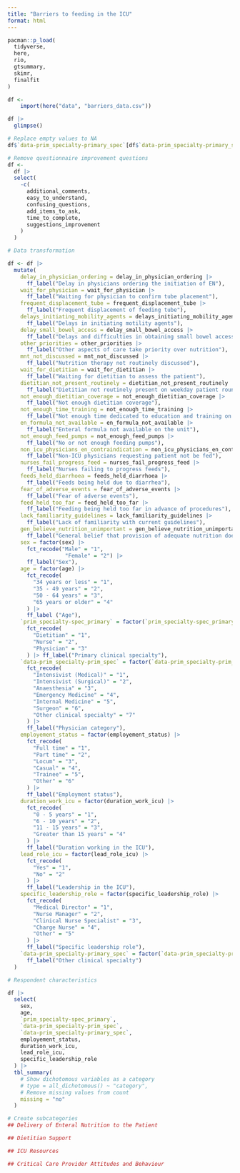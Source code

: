 ```yaml
---
title: "Barriers to feeding in the ICU"
format: html
---
```


```r
pacman::p_load(
  tidyverse,
  here,
  rio,
  gtsummary,
  skimr,
  finalfit
)
```

```r
df <- 
    import(here("data", "barriers_data.csv"))
```


```r
df |>
  glimpse()
```

```r
# Replace empty values to NA
df$`data-prim_specialty-primary_spec`[df$`data-prim_specialty-primary_spec` == ""] <- NA
```


```r
# Remove questionnaire improvement questions
df <- 
  df |>
  select(
    -c(
      additional_comments,
      easy_to_understand,
      confusing_questions,
      add_items_to_ask,
      time_to_complete,
      suggestions_improvement
    )
  )
```


```r
# Data transformation

df <- df |>
  mutate(
    delay_in_physician_ordering = delay_in_physician_ordering |>
      ff_label("Delay in physicians ordering the initiation of EN"),
    wait_for_physician = wait_for_physician |>
      ff_label("Waiting for physician to confirm tube placement"),
    frequent_displacement_tube = frequent_displacement_tube |>
      ff_label("Frequent displacement of feeding tube"),
    delays_initiating_mobility_agents = delays_initiating_mobility_agents |>
      ff_label("Delays in initiating motility agents"),
    delay_small_bowel_access = delay_small_bowel_access |>
      ff_label("Delays and difficulties in obtaining small bowel access"),
    other_priorities = other_priorities |>
      ff_label("Other aspects of care take priority over nutrition"),
    mnt_not_discussed = mnt_not_discussed |>
      ff_label("Nutrition therapy not routinely discussed"),
    wait_for_dietitian = wait_for_dietitian |>
      ff_label("Waiting for dietitian to assess the patient"),
    dietitian_not_present_routinely = dietitian_not_present_routinely |>
      ff_label("Dietitian not routinely present on weekday patient rounds"),
    not_enough_dietitian_coverage = not_enough_dietitian_coverage |>
      ff_label("Not enough dietitian coverage"),
    not_enough_time_training = not_enough_time_training |>
      ff_label("Not enough time dedicated to education and training on optimal feeding"),
    en_formula_not_available = en_formula_not_available |>
      ff_label("Enteral formula not available on the unit"),
    not_enough_feed_pumps = not_enough_feed_pumps |>
      ff_label("No or not enough feeding pumps"),
    non_icu_physicians_en_contraindication = non_icu_physicians_en_contraindication |>
      ff_label("Non-ICU physicians requesting patient not be fed"),
    nurses_fail_progress_feed = nurses_fail_progress_feed |>
      ff_label("Nurses failing to progress feeds"),
    feeds_held_diarrhoea = feeds_held_diarrhoea |>
      ff_label("Feeds being held due to diarrhea"),
    fear_of_adverse_events = fear_of_adverse_events |>
      ff_label("Fear of adverse events"),
    feed_held_too_far = feed_held_too_far |>
      ff_label("Feeding being held too far in advance of procedures"),
    lack_familiarity_guidelines = lack_familiarity_guidelines |>
      ff_label("Lack of familiarity with current guidelines"),
    gen_believe_nutrition_unimportant = gen_believe_nutrition_unimportant |>
      ff_label("General belief that provision of adequate nutrition does not impact on patient outcome"),
    sex = factor(sex) |>
      fct_recode("Male" = "1",
                  "Female" = "2") |>
      ff_label("Sex"),
    age = factor(age) |>
      fct_recode(
        "34 years or less" = "1",
        "35 - 49 years" = "2",
        "50 - 64 years" = "3",
        "65 years or older" = "4"
      ) |>
      ff_label ("Age"),
    `prim_specialty-spec_primary` = factor(`prim_specialty-spec_primary`) |>
      fct_recode(
        "Dietitian" = "1",
        "Nurse" = "2",
        "Physician" = "3"
      ) |> ff_label("Primary clinical specialty"),
    `data-prim_specialty-prim_spec` = factor(`data-prim_specialty-prim_spec`) |>
      fct_recode(
        "Intensivist (Medical)" = "1",
        "Intensivist (Surgical)" = "2",
        "Anaesthesia" = "3",
        "Emergency Medicine" = "4",
        "Internal Medicine" = "5",
        "Surgeon" = "6",
        "Other clinical specialty" = "7"
      ) |>
      ff_label("Physician category"),
    employement_status = factor(employement_status) |>
      fct_recode(
        "Full time" = "1",
        "Part time" = "2",
        "Locum" = "3",
        "Casual" = "4",
        "Trainee" = "5",
        "Other" = "6"
      ) |>
      ff_label("Employment status"),
    duration_work_icu = factor(duration_work_icu) |>
      fct_recode(
        "0 - 5 years" = "1",
        "6 - 10 years" = "2",
        "11 - 15 years" = "3",
        "Greater than 15 years" = "4"
      ) |>
      ff_label("Duration working in the ICU"),
    lead_role_icu = factor(lead_role_icu) |>
      fct_recode(
        "Yes" = "1",
        "No" = "2"
      ) |>
      ff_label("Leadership in the ICU"),
    specific_leadership_role = factor(specific_leadership_role) |>
      fct_recode(
        "Medical Director" = "1",
        "Nurse Manager" = "2",
        "Clinical Nurse Specialist" = "3",
        "Charge Nurse" = "4",
        "Other" = "5"
      ) |>
      ff_label("Specific leadership role"),
    `data-prim_specialty-primary_spec` = factor(`data-prim_specialty-primary_spec`) |>
      ff_label("Other clinical specialty")
  )
```


```r
# Respondent characteristics

df |>
  select(
    sex,
    age,
    `prim_specialty-spec_primary`,
    `data-prim_specialty-prim_spec`,
    `data-prim_specialty-primary_spec`,
    employement_status,
    duration_work_icu,
    lead_role_icu,
    specific_leadership_role
  ) |>
  tbl_summary(
    # Show dichotomous variables as a category
    # type = all_dichotomous() ~ "category",
    # Remove missing values from count
    missing = "no"
  )
```



```r
# Create subcategories
## Delivery of Enteral Nutrition to the Patient

## Dietitian Support

## ICU Resources

## Critical Care Provider Attitudes and Behaviour
```


